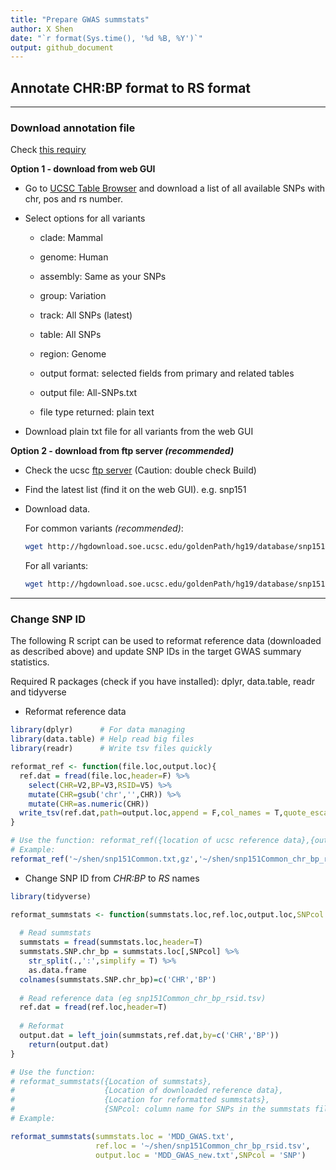 ---
title: "Prepare GWAS summstats"
author: X Shen
date: "`r format(Sys.time(), '%d %B, %Y')`"
output: github_document
---


## **Annotate CHR:BP format to RS format**

------------------------------------------------------------------------

### **Download annotation file**

Check [this requiry](https://www.biostars.org/p/171557/)\

**Option 1 - download from web GUI**

-   Go to [UCSC Table Browser](https://genome.ucsc.edu/cgi-bin/hgTables) and download a list of all available SNPs with chr, pos and rs number.

-   Select options for all variants

    -   clade: Mammal

    -   genome: Human

    -   assembly: Same as your SNPs

    -   group: Variation

    -   track: All SNPs (latest)

    -   table: All SNPs

    -   region: Genome

    -   output format: selected fields from primary and related tables

    -   output file: All-SNPs.txt

    -   file type returned: plain text

-   Download plain txt file for all variants from the web GUI

**Option 2 - download from ftp server *(recommended)***

-   Check the ucsc [ftp server](http://hgdownload.soe.ucsc.edu/goldenPath/hg19/database/) (Caution: double check Build)

-   Find the latest list (find it on the web GUI). e.g. snp151

-   Download data.

    For common variants *(recommended)*:

    ```{bash eval=F}
    wget http://hgdownload.soe.ucsc.edu/goldenPath/hg19/database/snp151Common.txt.gz
    ```

    For all variants:

    ```{bash eval=F}
    wget http://hgdownload.soe.ucsc.edu/goldenPath/hg19/database/snp151.txt.gz
    ```

------------------------------------------------------------------------

### **Change SNP ID**

The following R script can be used to reformat reference data (downloaded as described above) and update SNP IDs in the target GWAS summary statistics.

Required R packages (check if you have installed): dplyr, data.table, readr and tidyverse

-   Reformat reference data

```{r Reformat reference data,eval=F}

library(dplyr)      # For data managing
library(data.table) # Help read big files
library(readr)      # Write tsv files quickly

reformat_ref <- function(file.loc,output.loc){
  ref.dat = fread(file.loc,header=F) %>%
    select(CHR=V2,BP=V3,RSID=V5) %>%
    mutate(CHR=gsub('chr','',CHR)) %>% 
    mutate(CHR=as.numeric(CHR))
  write_tsv(ref.dat,path=output.loc,append = F,col_names = T,quote_escape = F)
}

# Use the function: reformat_ref({location of ucsc reference data},{output location})
# Example:
reformat_ref('~/shen/snp151Common.txt,gz','~/shen/snp151Common_chr_bp_rsid.tsv')

```

-   Change SNP ID from *CHR:BP* to *RS* names

```{r Change SNP ID from CHR:BP to RS names,eval=F}

library(tidyverse)

reformat_summstats <- function(summstats.loc,ref.loc,output.loc,SNPcol = 'SNP'){
  
  # Read summstats
  summstats = fread(summstats.loc,header=T) 
  summstats.SNP.chr_bp = summstats.loc[,SNPcol] %>%
    str_split(.,':',simplify = T) %>% 
    as.data.frame
  colnames(summstats.SNP.chr_bp)=c('CHR','BP')
  
  # Read reference data (eg snp151Common_chr_bp_rsid.tsv)
  ref.dat = fread(ref.loc,header=T)
  
  # Reformat
  output.dat = left_join(summstats,ref.dat,by=c('CHR','BP'))
    return(output.dat)
}

# Use the function: 
# reformat_summstats({Location of summstats},
#                    {Location of downloaded reference data},
#                    {Location for reformatted summstats},
#                    {SNPcol: column name for SNPs in the summstats file})
# Example:

reformat_summstats(summstats.loc = 'MDD_GWAS.txt',
                   ref.loc = '~/shen/snp151Common_chr_bp_rsid.tsv',
                   output.loc = 'MDD_GWAS_new.txt',SNPcol = 'SNP')

```
